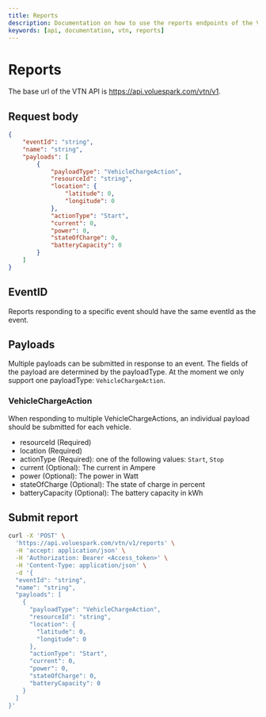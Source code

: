 ```yaml
---
title: Reports
description: Documentation on how to use the reports endpoints of the VTN API
keywords: [api, documentation, vtn, reports]
---
```


# Reports

The base url of the VTN API is https://api.voluespark.com/vtn/v1.

## Request body

```json
{
    "eventId": "string",
    "name": "string",
    "payloads": [
        {
            "payloadType": "VehicleChargeAction",
            "resourceId": "string",
            "location": {
                "latitude": 0,
                "longitude": 0
            },
            "actionType": "Start",
            "current": 0,
            "power": 0,
            "stateOfCharge": 0,
            "batteryCapacity": 0
        }
    ]
}
```

## EventID

Reports responding to a specific event should have the same eventId as the event.

## Payloads

Multiple payloads can be submitted in response to an event. The fields of the payload are determined by the payloadType. At the moment we only support one payloadType: `VehicleChargeAction`.

### VehicleChargeAction

When responding to multiple VehicleChargeActions, an individual payload should be submitted for each vehicle.

-   resourceId (Required)
-   location (Required)
-   actionType (Required): one of the following values: `Start`, `Stop`
-   current (Optional): The current in Ampere
-   power (Optional): The power in Watt
-   stateOfCharge (Optional): The state of charge in percent
-   batteryCapacity (Optional): The battery capacity in kWh

## Submit report

```bash
curl -X 'POST' \
  'https://api.voluespark.com/vtn/v1/reports' \
  -H 'accept: application/json' \
  -H 'Authorization: Bearer <Access_token>' \
  -H 'Content-Type: application/json' \
  -d '{
  "eventId": "string",
  "name": "string",
  "payloads": [
    {
      "payloadType": "VehicleChargeAction",
      "resourceId": "string",
      "location": {
        "latitude": 0,
        "longitude": 0
      },
      "actionType": "Start",
      "current": 0,
      "power": 0,
      "stateOfCharge": 0,
      "batteryCapacity": 0
    }
  ]
}'
```
